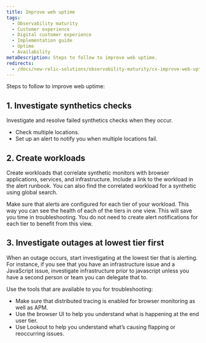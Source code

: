 ```yaml
---
title: Improve web uptime
tags:
  - Observability maturity
  - Customer experience
  - Digital customer experience
  - Implementation guide
  - Uptime
  - Availability
metaDescription: Steps to follow to improve web uptime.
redirects:
  - /docs/new-relic-solutions/observability-maturity/cx-improve-web-uptime
---
```


Steps to follow to improve web uptime:

## 1. Investigate synthetics checks

Investigate and resolve failed synthetics checks when they occur.

* Check multiple locations.
* Set up an alert to notify you when multiple locations fail.

## 2. Create workloads

Create workloads that correlate synthetic monitors with browser applications, services, and infrastructure.    Include a link to the workload in the alert runbook. You can also find the correlated workload for a synthetic using global search.

Make sure that alerts are configured for each tier of your workload. This way you can see the health of each of the tiers in one view. This will save you time in troubleshooting. You do not need to create alert notifications for each tier to benefit from this view.

## 3. Investigate outages at lowest tier first

When an outage occurs, start investigating at the lowest tier that is alerting. For instance, if you see that you have an infrastructure issue and a JavaScript issue, investigate infrastructure prior to javascript unless you have a second person or team you can delegate that to.

Use the tools that are available to you for troubleshooting:

* Make sure that distributed tracing is enabled for browser monitoring as well as APM.
* Use the browser UI to help you understand what is happening at the end user tier.
* Use Lookout to help you understand what’s causing flapping or reoccurring issues.
